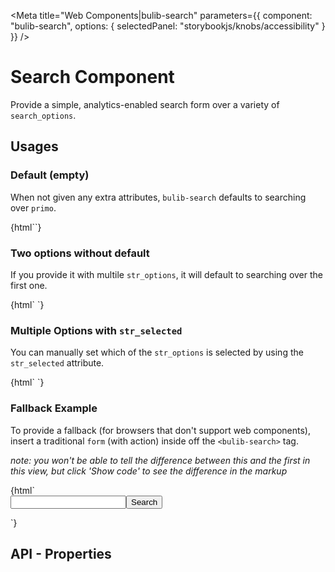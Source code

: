 
<Meta 
  title="Web Components|bulib-search"
  parameters={{
    component: "bulib-search",
    options: { selectedPanel: "storybookjs/knobs/accessibility" }
  }}
/>

# Search Component

Provide a simple, analytics-enabled search form over a variety of `search_options`.

## Usages 

### Default (empty)

When not given any extra attributes, `bulib-search` defaults to searching over `primo`.

<Preview withToolbar>
  <Story name="default">
    {html`<bulib-search></bulib-search>`}
  </Story>
</Preview>

### Two options without default

If you provide it with multile `str_options`, it will default to searching over the first one.

<Preview withToolbar>
  <Story name="options-no-default">
    {html`
      <bulib-search str_options="primo wp" debug></bulib-search>
    `}
  </Story>
</Preview>


### Multiple Options with `str_selected`

You can manually set which of the `str_options` is selected by using the `str_selected` attribute.

<Preview withToolbar>
  <Story name="options-with-default">
    {html`
      <bulib-search str_options="primo wp help" str_selected="wp" debug></bulib-search>
    `}
  </Story>
</Preview>


### Fallback Example

To provide a fallback (for browsers that don't support web components), insert a traditional `form` (with action) inside 
  off the `<bulib-search>` tag.

_note: you won't be able to tell the difference between this and the first in this view, but click 'Show code' 
  to see the difference in the markup_

<Preview withToolbar>
  <Story name="options-with-fallback">
    {html`
      <bulib-search str_options="guides">
        <form action="http://library.bu.edu/srch.php" method="get">
          <input name="q" type="text" /><button type="submit">Search</button>
        </form>
      </bulib-search>
    `}
  </Story>
</Preview>


## API - Properties 

<Props of="bulib-search" />

